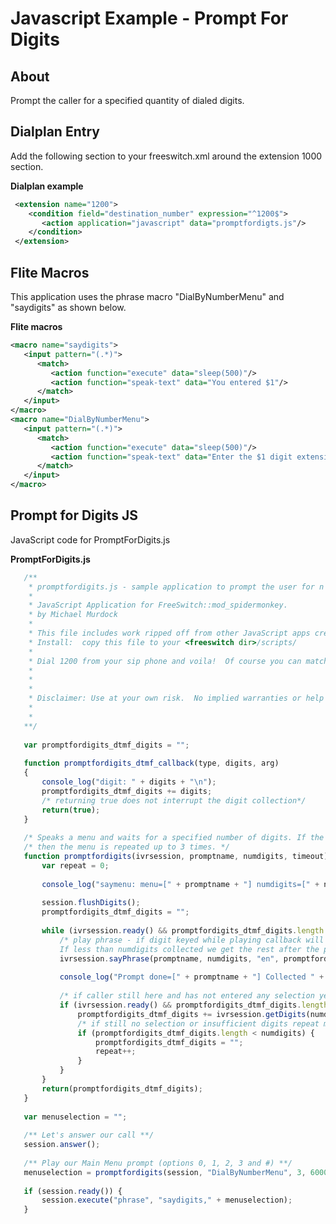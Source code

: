 
# Javascript Example - Prompt For Digits 

 

## About

Prompt the caller for a specified quantity of dialed digits. 

## Dialplan Entry

Add the following section to your freeswitch.xml around the extension 1000 section.

**Dialplan example**

```xml
 <extension name="1200">
    <condition field="destination_number" expression="^1200$">
       <action application="javascript" data="promptfordigts.js"/>
    </condition>
 </extension> 
```

## Flite Macros

This application uses the phrase macro "DialByNumberMenu" and "saydigits" as shown below.

**Flite macros**

```xml
<macro name="saydigits">
   <input pattern="(.*)">
      <match>
         <action function="execute" data="sleep(500)"/>
         <action function="speak-text" data="You entered $1"/>
      </match>
   </input>
</macro>
<macro name="DialByNumberMenu">
   <input pattern="(.*)">
      <match>
         <action function="execute" data="sleep(500)"/>
         <action function="speak-text" data="Enter the $1 digit extension to dial."/>
      </match>
   </input>
</macro>
```

## Prompt for Digits JS

JavaScript code for PromptForDigits.js

**PromptForDigits.js**

```js
   /** 
    * promptfordigits.js - sample application to prompt the user for n digits.
    * 
    * JavaScript Application for FreeSwitch::mod_spidermonkey.
    * by Michael Murdock 
    * 
    * This file includes work ripped off from other JavaScript apps created by pist and anthm @ #freeswitch.
    * Install:  copy this file to your <freeswitch dir>/scripts/
    * 
    * Dial 1200 from your sip phone and voila!  Of course you can match for inbound DID/DNIS, and run this app.
    * 
    * 
    *      
    * Disclaimer: Use at your own risk.  No implied warranties or help if/when stuff blows up.
    * 
    * 
   **/
   
   var promptfordigits_dtmf_digits = "";
   
   function promptfordigits_dtmf_callback(type, digits, arg)
   {
       console_log("digit: " + digits + "\n");
       promptfordigits_dtmf_digits += digits;
       /* returning true does not interrupt the digit collection*/
       return(true);
   }
   
   /* Speaks a menu and waits for a specified number of digits. If the user does not enter a selection */
   /* then the menu is repeated up to 3 times. */
   function promptfordigits(ivrsession, promptname, numdigits, timeout) {
       var repeat = 0;
   
       console_log("saymenu: menu=[" + promptname + "] numdigits=[" + numdigits + "]\n");
   
       session.flushDigits();
       promptfordigits_dtmf_digits = "";
   
       while (ivrsession.ready() && promptfordigits_dtmf_digits.length < numdigits && repeat < 3) {
           /* play phrase - if digit keyed while playing callback will catch them. 
           If less than numdigits collected we get the rest after the prompt.*/
           ivrsession.sayPhrase(promptname, numdigits, "en", promptfordigits_dtmf_callback, "");
   
           console_log("Prompt done=[" + promptname + "] Collected " + promptfordigits_dtmf_digits.length + " digits [" + promptfordigits_dtmf_digits + "]\n");
   
           /* if caller still here and has not entered any selection yet (or less than numdigits entered) - wait for the rest of the digits*/
           if (ivrsession.ready() && promptfordigits_dtmf_digits.length < numdigits ) {
               promptfordigits_dtmf_digits += ivrsession.getDigits(numdigits - promptfordigits_dtmf_digits.length, "", timeout);
               /* if still no selection or insufficient digits repeat menu */
               if (promptfordigits_dtmf_digits.length < numdigits) {
                   promptfordigits_dtmf_digits = "";
                   repeat++;
               }
           }
       }
       return(promptfordigits_dtmf_digits);
   }
   
   var menuselection = "";
   
   /** Let's answer our call **/
   session.answer();
   
   /** Play our Main Menu prompt (options 0, 1, 2, 3 and #) **/
   menuselection = promptfordigits(session, "DialByNumberMenu", 3, 6000);
   
   if (session.ready()) {
       session.execute("phrase", "saydigits," + menuselection);
   }
```


